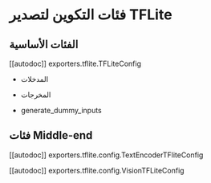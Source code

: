 # فئات التكوين لتصدير TFLite

## الفئات الأساسية

[[autodoc]] exporters.tflite.TFLiteConfig

- المدخلات

- المخرجات

- generate_dummy_inputs

## فئات Middle-end

[[autodoc]] exporters.tflite.config.TextEncoderTFliteConfig

[[autodoc]] exporters.tflite.config.VisionTFLiteConfig